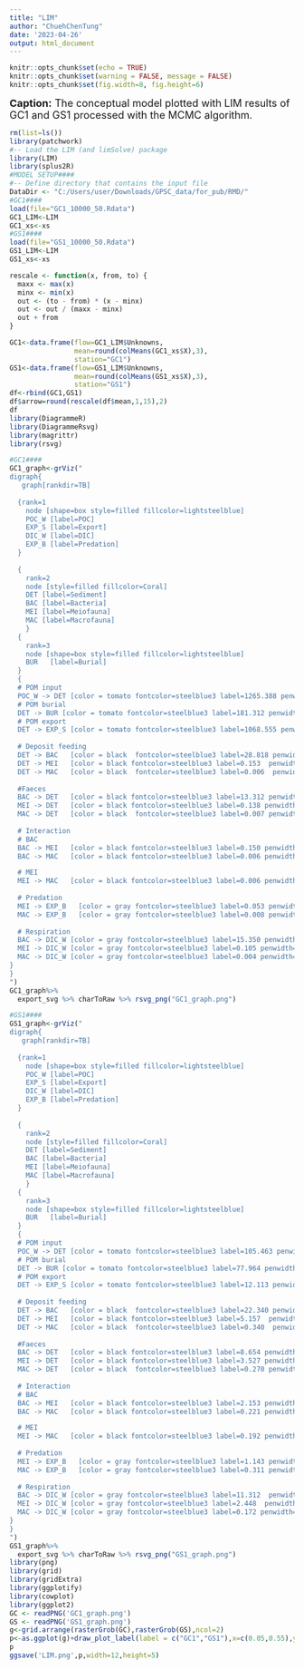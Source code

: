---
title: "LIM"
author: "ChuehChenTung"
date: '2023-04-26'
output: html_document
---
```{r setup, include=FALSE}
knitr::opts_chunk$set(echo = TRUE)
knitr::opts_chunk$set(warning = FALSE, message = FALSE) 
knitr::opts_chunk$set(fig.width=8, fig.height=6) 
```

<font size="4"> 
**Caption:**
The conceptual model plotted with LIM results of GC1 and GS1 processed with the MCMC algorithm.

</font>

```{r}
rm(list=ls())
library(patchwork)
#-- Load the LIM (and limSolve) package 
library(LIM)
library(splus2R)
#MODEL SETUP####
#-- Define directory that contains the input file
DataDir <- "C:/Users/user/Downloads/GPSC_data/for_pub/RMD/"
#GC1####
load(file="GC1_10000_50.Rdata")
GC1_LIM<-LIM
GC1_xs<-xs
#GS1####
load(file="GS1_10000_50.Rdata")
GS1_LIM<-LIM
GS1_xs<-xs

rescale <- function(x, from, to) {
  maxx <- max(x)
  minx <- min(x)
  out <- (to - from) * (x - minx)
  out <- out / (maxx - minx)
  out + from
}

GC1<-data.frame(flow=GC1_LIM$Unknowns,
                mean=round(colMeans(GC1_xs$X),3),
                station="GC1")
GS1<-data.frame(flow=GS1_LIM$Unknowns,
                mean=round(colMeans(GS1_xs$X),3),
                station="GS1")
df<-rbind(GC1,GS1)
df$arrow=round(rescale(df$mean,1,15),2)
df
library(DiagrammeR)
library(DiagrammeRsvg)
library(magrittr)
library(rsvg)

#GC1####
GC1_graph<-grViz("
digraph{
   graph[rankdir=TB]
  
  {rank=1
    node [shape=box style=filled fillcolor=lightsteelblue]
    POC_W [label=POC]
    EXP_S [label=Export]
    DIC_W [label=DIC]
    EXP_B [label=Predation]
  }
  
  {
    rank=2
    node [style=filled fillcolor=Coral]
    DET [label=Sediment]
    BAC [label=Bacteria]
    MEI [label=Meiofauna]
    MAC [label=Macrofauna]
    }  
  {
    rank=3
    node [shape=box style=filled fillcolor=lightsteelblue]
    BUR   [label=Burial]
  }  
  {
  # POM input
  POC_W -> DET [color = tomato fontcolor=steelblue3 label=1265.388 penwidth=15.00]
  # POM burial
  DET -> BUR [color = tomato fontcolor=steelblue3 label=181.312 penwidth=3.01]
  # POM export
  DET -> EXP_S [color = tomato fontcolor=steelblue3 label=1068.555 penwidth=12.82]
  
  # Deposit feeding
  DET -> BAC   [color = black  fontcolor=steelblue3 label=28.818 penwidth=1.32]
  DET -> MEI   [color = black fontcolor=steelblue3 label=0.153  penwidth=1.00]
  DET -> MAC   [color = black  fontcolor=steelblue3 label=0.006  penwidth=1.00]
  
  #Faeces
  BAC -> DET   [color = black fontcolor=steelblue3 label=13.312 penwidth=1.15]
  MEI -> DET   [color = black fontcolor=steelblue3 label=0.138 penwidth=1.00]
  MAC -> DET   [color = black  fontcolor=steelblue3 label=0.007 penwidth=1.00]
  
  # Interaction
  # BAC
  BAC -> MEI   [color = black fontcolor=steelblue3 label=0.150 penwidth=1.00]
  BAC -> MAC   [color = black fontcolor=steelblue3 label=0.006 penwidth=1.00]

  # MEI
  MEI -> MAC   [color = black fontcolor=steelblue3 label=0.006 penwidth=1.00]
  
  # Predation
  MEI -> EXP_B   [color = gray fontcolor=steelblue3 label=0.053 penwidth=1.00]
  MAC -> EXP_B   [color = gray fontcolor=steelblue3 label=0.008 penwidth=1.00]
 
  # Respiration
  BAC -> DIC_W [color = gray fontcolor=steelblue3 label=15.350 penwidth=1.17]
  MEI -> DIC_W [color = gray fontcolor=steelblue3 label=0.105 penwidth=1.00]
  MAC -> DIC_W [color = gray fontcolor=steelblue3 label=0.004 penwidth=1.00]
}    
}
")
GC1_graph%>%
  export_svg %>% charToRaw %>% rsvg_png("GC1_graph.png")

#GS1####
GS1_graph<-grViz("
digraph{
   graph[rankdir=TB]
  
  {rank=1
    node [shape=box style=filled fillcolor=lightsteelblue]
    POC_W [label=POC]
    EXP_S [label=Export]
    DIC_W [label=DIC]
    EXP_B [label=Predation]
  }
  
  {
    rank=2
    node [style=filled fillcolor=Coral]
    DET [label=Sediment]
    BAC [label=Bacteria]
    MEI [label=Meiofauna]
    MAC [label=Macrofauna]
    }  
  {
    rank=3
    node [shape=box style=filled fillcolor=lightsteelblue]
    BUR   [label=Burial]
  }  
  {
  # POM input
  POC_W -> DET [color = tomato fontcolor=steelblue3 label=105.463 penwidth=2.17]
  # POM burial
  DET -> BUR [color = tomato fontcolor=steelblue3 label=77.964 penwidth=1.86]
  # POM export
  DET -> EXP_S [color = tomato fontcolor=steelblue3 label=12.113 penwidth=1.13]
  
  # Deposit feeding
  DET -> BAC   [color = black  fontcolor=steelblue3 label=22.340 penwidth=1.25]
  DET -> MEI   [color = black fontcolor=steelblue3 label=5.157  penwidth=1.06]
  DET -> MAC   [color = black  fontcolor=steelblue3 label=0.340  penwidth=1.00]
  
  #Faeces
  BAC -> DET   [color = black fontcolor=steelblue3 label=8.654 penwidth=1.10]
  MEI -> DET   [color = black fontcolor=steelblue3 label=3.527 penwidth=1.04]
  MAC -> DET   [color = black  fontcolor=steelblue3 label=0.270 penwidth=1.00]
  
  # Interaction
  # BAC
  BAC -> MEI   [color = black fontcolor=steelblue3 label=2.153 penwidth=1.02]
  BAC -> MAC   [color = black fontcolor=steelblue3 label=0.221 penwidth=1.00]

  # MEI
  MEI -> MAC   [color = black fontcolor=steelblue3 label=0.192 penwidth=1.00]
  
  # Predation
  MEI -> EXP_B   [color = gray fontcolor=steelblue3 label=1.143 penwidth=1.01]
  MAC -> EXP_B   [color = gray fontcolor=steelblue3 label=0.311 penwidth=1.00]
 
  # Respiration
  BAC -> DIC_W [color = gray fontcolor=steelblue3 label=11.312  penwidth=1.13]
  MEI -> DIC_W [color = gray fontcolor=steelblue3 label=2.448  penwidth=1.03]
  MAC -> DIC_W [color = gray fontcolor=steelblue3 label=0.172 penwidth=1.00]
}    
}
")
GS1_graph%>%
  export_svg %>% charToRaw %>% rsvg_png("GS1_graph.png")
library(png)
library(grid)
library(gridExtra)
library(ggplotify)
library(cowplot)
library(ggplot2)
GC <- readPNG('GC1_graph.png')
GS <- readPNG('GS1_graph.png')
g<-grid.arrange(rasterGrob(GC),rasterGrob(GS),ncol=2)
p<-as.ggplot(g)+draw_plot_label(label = c("GC1","GS1"),x=c(0.05,0.55),y=c(0.93,0.93))
p
ggsave('LIM.png',p,width=12,height=5)

```